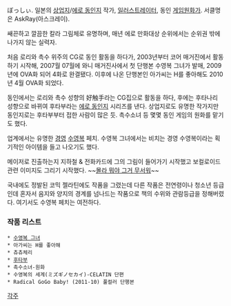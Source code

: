 ぼっしぃ. 일본의 [[상업지]]/[[에로 동인지]] 작가, [[일러스트레이터]], 동인 [[게임원화가]]. 서클명은 AskRay(아스크레이).

쌔끈하고 깔끔한 칼라 그림체로 유명하며, 매년 에로 만화대상 순위에서는 순위권 밖에 나가지 않는 실력자. 

처음 로리와 촉수 위주의 CG로 동인 활동을 하다가, 2003년부터 코어 매거진에서 활동하기 시작해, 2007월 07월에 와니 매거진사에서 첫 단행본 수영복 그녀가 발매, 2009년에 OVA화 되어 4화로 완결됐다. 이후에 나온 단행본인 아가씨는 H를 좋아해도 2010년 4월 OVA화 되었다.

동인에서는 로리와 촉수 성향의 好触手라는 CG집으로 활동을 하다, 후에는 후타나리 성향으로 바뀌여 후타부라는 [[에로 동인지]] 시리즈를 낸다. 상업지로도 유명한 작가지만 동인지로는 후타부부터 접한 사람이 많은 듯. 촉수소녀 등 몇몇 동인 게임의 원화를 맡기도 했다.

업계에서는 유명한 [[경영]] [[수영복]] 페치. 수영복 그녀에서는 비치는 경영 수영복이라는 획기적인 아이템을 들고 나오기도 했다.

메이저로 진출하는지 지하철 & 전화카드에 그의 그림이 들어가기 시작했고 보컬로이드 관련 이미지도 그리기 시작했다. ~~[[몰라 뭐야 그거 무서워]]~~

국내에도 정발된 코믹 젤라틴에도 작품을 그렸는데 다른 작품은 전연령이나 청소년 등급인데 혼자서 음지와 양지의 경계를 넘나드는 작품으로 책의 수위와 관람등급을 정해버렸다. 여기서도 수영복 페치는 여전하다.

=== 작품 리스트 ===
 * [[수영복 그녀]]
 * 아가씨는 H를 좋아해
 * 츄츄체리
 * [[후타부]]
 * 촉수소녀-원화
 * 수영복의 세계(ミズギノセカイ)-CELATIN 단편
 * Radical GoGo Baby! (2011-10) 풀컬러 단행본

[[각주]]
